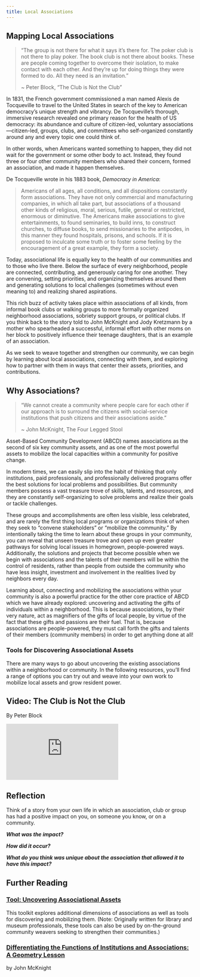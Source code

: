 ```yaml
---
title: Local Associations
---
```


## Mapping Local Associations

> “The group is not there for what it says it’s there for. The poker club is not there to play poker. The book club is not there about books. These are people coming together to overcome their isolation, to make contact with each other. And they’re up for doing things they were formed to do. All they need is an invitation.”
> 
> ~ Peter Block, “The Club is Not the Club”

In 1831, the French government commissioned a man named Alexis de Tocqueville to travel to the United States in search of the key to American democracy’s unique strength and vibrancy. De Tocqueville’s thorough, immersive research revealed one primary reason for the health of US democracy: its abundance and culture of citizen-led, voluntary associations—citizen-led, groups, clubs, and committees who self-organized constantly around any and every topic one could think of.

In other words, when Americans wanted something to happen, they did not wait for the government or some other body to act. Instead, they found three or four other community members who shared their concern, formed an association, and made it happen themselves.

De Tocqueville wrote in his 1883 book, _Democracy in America_:

> Americans of all ages, all conditions, and all dispositions constantly form associations. They have not only commercial and manufacturing companies, in which all take part, but associations of a thousand other kinds of religious, moral, serious, futile, general or restricted, enormous or diminutive. The Americans make associations to give entertainments, to found seminaries, to build inns, to construct churches, to diffuse books, to send missionaries to the antipodes, in this manner they found hospitals, prisons, and schools. If it is proposed to inculcate some truth or to foster some feeling by the encouragement of a great example, they form a society.

Today, associational life is equally key to the health of our communities and to those who live there. Below the surface of every neighborhood, people are connected, contributing, and generously caring for one another. They are convening, setting priorities, and organizing themselves around them and generating solutions to local challenges (sometimes without even meaning to) and realizing shared aspirations.

This rich buzz of activity takes place within associations of all kinds, from informal book clubs or walking groups to more formally organized neighborhood associations, sobriety support groups, or political clubs. If you think back to the story told to John McKnight and Jody Kretzmann by a mother who spearheaded a successful, informal effort with other moms on her block to positively influence their teenage daughters, that is an example of an association.

As we seek to weave together and strengthen our community, we can begin by learning about local associations, connecting with them, and exploring how to partner with them in ways that center their assets, priorities, and contributions.

## Why Associations?

> “We cannot create a community where people care for each other if our approach is to surround the citizens with social-service institutions that push citizens and their associations aside.”
> 
> ~ John McKnight, The Four Legged Stool

Asset-Based Community Development (ABCD) names associations as the second of six key community assets, and as one of the most powerful assets to mobilize the local capacities within a community for positive change.

In modern times, we can easily slip into the habit of thinking that only institutions, paid professionals, and professionally delivered programs offer the best solutions for local problems and possibilities. But community members possess a vast treasure trove of skills, talents, and resources, and they are constantly self-organizing to solve problems and realize their goals or tackle challenges.

These groups and accomplishments are often less visible, less celebrated, and are rarely the first thing local programs or organizations think of when they seek to “convene stakeholders” or “mobilize the community.” By intentionally taking the time to learn about these groups in your community, you can reveal that unseen treasure trove and open up even greater pathways for solving local issues in homegrown, people-powered ways. Additionally, the solutions and projects that become possible when we begin with associations and the talents of their members will be within the control of residents, rather than people from outside the community who have less insight, investment and involvement in the realities lived by neighbors every day.

Learning about, connecting and mobilizing the associations within your community is also a powerful practice for the other core practice of ABCD which we have already explored: uncovering and activating the gifts of individuals within a neighborhood. This is because associations, by their very nature, act as magnifiers of the gifts of local people, by virtue of the fact that these gifts and passions are their fuel. That is, because associations are people-powered, they must call forth the gifts and talents of their members (community members) in order to get anything done at all!

### Tools for Discovering Associational Assets

There are many ways to go about uncovering the existing associations within a neighborhood or community. In the following resources, you’ll find a range of options you can try out and weave into your own work to mobilize local assets and grow resident power.

## Video: The Club is Not the Club

By Peter Block

<Embed src="https://www.youtube.com/watch?v=29qa9ZS1_u4"/>

## Reflection

Think of a story from your own life in which an association, club or group has had a positive impact on you, on someone you know, or on a community.

**_What was the impact?_**

**_How did it occur?_**

**_What do you think was unique about the association that allowed it to have this impact?_**

## Further Reading

### [Tool: Uncovering Associational Assets](https://www.imls.gov/sites/default/files/2022-07/tool-asset-mapping-association.pdf)

This toolkit explores additional dimensions of associations as well as tools for discovering and mobilizing them. (Note: Originally written for library and museum professionals, these tools can also be used by on-the-ground community weavers seeking to strengthen their communities.)

### [Differentiating the Functions of Institutions and Associations: A Geometry Lesson](https://johnmcknight.org/differentiating-the-functions-of-institutions-and-associations-a-geometry-lesson-learning-thirteen/)

by John McKnight
